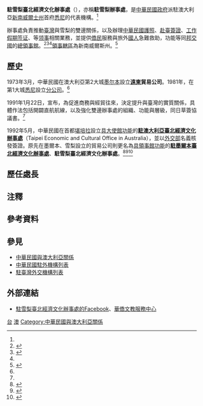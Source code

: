 {{NoteTA
|G1=地名
|1=zh-hans:台; zh-hant:臺;
|2=zh-hans:新南威尔士州; zh-hant:新南威爾士州; zh-tw:新南威爾斯州;
}}
{{infobox Organization
|name                = 駐雪梨臺北經濟文化辦事處
|native_name         = {{lang|en|Taipei Economic and Cultural Office, Sydney, Australia}}
|image               = Mlc center syd.jpg
|size                = 
|formation           = 1981年
|type                = [[中華民國駐外機構列表|駐外辦事處]]{{Small|（實質[[總領事館|總領事館]]）}}
|status              = 
|registration_id     = 
|leader_title        = 处长
|leader_name         = [[范惠君|范惠君]] {{Small|[[领事|总领事]]}}{{noteTag|2012年9月，中華民國外交部為統一駐外人員內部職稱，明定大使館、代表處設大使、公使，代表處對外仍稱代表、副代表；辦事處設總領事、副總領事，對外仍稱處長、副處長。<ref>{{Cite web |url = https://tw.news.yahoo.com/%E7%B5%B1-%E5%90%8D%E7%A8%B1-%E4%BB%A3%E8%A1%A8%E5%B0%8D%E5%85%A7%E7%A8%B1%E5%A4%A7%E4%BD%BF-133312149.html |author = 陳培煌 |date = 2012-08-31 |title = 統一名稱 代表對內稱大使 |publisher = [[Yahoo!奇摩|Yahoo!奇摩]]引用[[中央通訊社|中央通訊社]]}}</ref><br>代表處館長為特任或簡任第十三職等至第十四職等者任大使銜代表、簡任第十二職等至第十三職等者任公使銜代表；辦事處長為簡任第十二職等任總領事銜處長。<ref>{{Cite web |url = https://law.moj.gov.tw/LawClass/LawAll.aspx?PCode=E0000017 |date = 2018-06-13 |title = 駐外機構組織通則 |publisher = 全國法規資料庫}}</ref>}}<ref name="駐外館處"/>
|leader_title2       = 
|leader_name2        = 
|headquarters        = Suite 1902, Level 19, {{Link-en|MLC Centre|MLC Centre}}, {{Link-en|King Street|King Street, Sydney}}, Sydney NSW 2000<ref>{{Cite web |url = https://www.roc-taiwan.org/ausyd/post/20.html |date = 2020年3月18日 |title = 聯絡方式 |publisher = 中華民國駐外單位聯合網站}}</ref><br>{{coord|-33.868677|151.209383|type:landmark|display=inline,title}}
|num_members         = 
|region_served       = {{Flagicon|AUS}} [[新南威爾士州|新南威爾士州]]
|parent_organization = [[File:ROC_Ministry_of_Foreign_Affairs_Emblem.svg|15px]] [[駐澳大利亞臺北經濟文化辦事處|駐澳大利亞臺北經濟文化辦事處]]
|website             = {{URL|https://www.roc-taiwan.org/ausyd/index.html|www.roc-taiwan.org/ausyd}}
}}

'''駐雪梨臺北經濟文化辦事處'''（{{lang-en|Taipei Economic and Cultural Office, Sydney, Australia}}），亦稱'''駐雪梨辦事處'''，是[[中華民國政府|中華民國政府]]派駐澳大利亞[[新南威爾士州|新南威爾士州]]首府[[悉尼|悉尼]]的代表機構。<ref name="駐外館處"/>

辦事處負責推動[[臺灣|臺灣]]與雪梨的雙邊關係，以及辦理[[中華民國護照|中華民國護照]]、[[中華民國簽證政策|赴臺簽證]]、[[工作假期签证|工作假期签证]]、{{Link-en|文件證明|Documentary evidence}}等[[领事|领事]]相關業務，並提供[[澳大利亚华人|僑民]]服務與旅外[[中華民國國民|國人]]急難救助，功能等同[[中華民國建交列表|邦交國]]的[[领事馆|總領事館]]。<ref>{{Cite web |url = https://www.roc-taiwan.org/ausyd/cat/10.html |title = 領務 |publisher = 中華民國駐外單位聯合網站}}</ref><ref>{{Cite web |url = http://overseas.ocac.gov.tw/OCAC/subsites/home.aspx?site=2c2e315a-c758-4b3c-b753-cb1bb90186e0 |title = 澳洲雪梨華僑文教服務中心 |publisher = [[中華民國僑務委員會|中華民國僑務委員會]]}}</ref><ref name="駐外館處"/>[[領事轄區|領事轄區]]為新南威爾斯州。<ref>{{Cite web |url = https://www.boca.gov.tw/sp-foof-countrycp-03-18-2045c-03-1.html |title = 駐館位置及聯絡資訊 |publisher = [[外交部領事事務局|外交部領事事務局]]}}</ref>

==歷史==
1973年3月，中華民國在澳大利亞第2大城[[墨尔本|墨尔本]]設立'''[[遠東|遠東]]貿易公司'''。1981年，在第1大城[[悉尼|悉尼]]設立[[分公司|分公司]]。<ref name="86年外交年鑑"/>{{noteTag|中華民國外交部原本將墨爾本譯作美爾砵，其後為避免混淆，於1992年4月30日更名為通用的墨爾本。<ref>{{Cite web |url = https://www.mofa.gov.tw/News_Content_M_2.aspx?n=FAEEE2F9798A98FD&sms=6DC19D8F09484C89&s=8E7F883A72EEA7D0 |author = 公眾外交協調會 |date = 1992年4月30日 |title = 我國原駐美之「羅安琪」 |publisher = 中華民國外交部}}</ref>}}

1991年1月22日，{{link-en|澳洲外交暨貿易部|Department of Foreign Affairs and Trade|澳洲外交部}}宣布，為促進商務與經貿往來，決定提升與臺灣的實質關係，具體作法包括開闢直航航線，以及強化雙邊辦事處的組織、功能與層級，同日草簽協議書。<ref name="96年外交年鑑"/>

1992年5月，中華民國在首都[[堪培拉|堪培拉]]設立[[實質大使館|具大使館功能]]的'''[[駐澳大利亞臺北經濟文化辦事處|駐澳大利亞臺北經濟文化辦事處]]'''（Taipei Economic and Cultural Office in Australia），並以[[中華民國外交部|外交部]]名義核發簽證。原先在墨爾本、雪梨設立的貿易公司則更名為[[领事馆|具領事館功能]]的'''[[駐墨爾本臺北經濟文化辦事處|駐墨爾本臺北經濟文化辦事處]]'''、'''駐雪梨臺北經濟文化辦事處'''。<ref name="86年外交年鑑">{{Cite web |url = http://multilingual.mofa.gov.tw/web/web_UTF-8/almanac/almanac1997/3-1-1.html |title = 《中華民國86年外交年鑑》〈第三章 中外關係〉 |publisher = 中華民國外交部}}</ref><ref name="96年外交年鑑">{{Cite web |url = http://multilingual.mofa.gov.tw/web/web_UTF-8/almanac/almanac2007/html/08-1-1.htm |title = 《中華民國96年外交年鑑》〈第二章 對外關係〉 |publisher = 中華民國外交部}}</ref><ref name="駐外館處">{{Cite web |url = https://www.mofa.gov.tw/OverseasOffice_Content.aspx?n=168&sms=87&s=13&os=112 |title = 駐外館處 |publisher = [[中華民國外交部|中華民國外交部]]}}</ref>

==歷任處長==
{{main|中華民國駐雪梨臺北經濟文化辦事處處長列表}}

==注釋==
{{noteFoot}}

==參考資料==
{{reflist}}

==參見==
{{Portal box|國際關係|中華民國|澳大利亞|image2=Flag of the Republic of China.svg}}
*[[中華民國與澳大利亞關係|中華民國與澳大利亞關係]]
*[[中華民國駐外機構列表|中華民國駐外機構列表]]
*[[駐臺灣外交機構列表|駐臺灣外交機構列表]]

==外部連結==
* [https://www.facebook.com/TECOSYDNEY/ 駐雪梨臺北經濟文化辦事處的Facebook]、[https://overseas.ocac.gov.tw/ocac/subsites/home.aspx?site=2c2e315a-c758-4b3c-b753-cb1bb90186e0 華僑文教服務中心]

{{中華民國駐外機構}}

[[Category:駐澳大利亞外交代表機構|台]]
[[Category:中華民國駐外領事館|澳]]
[[Category:中華民國與澳大利亞關係|Category:中華民國與澳大利亞關係]]